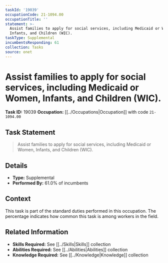 ```yaml
---
taskId: '19039'
occupationCode: 21-1094.00
occupationTitle: ''
statement: >-
  Assist families to apply for social services, including Medicaid or Women,
  Infants, and Children (WIC).
taskType: Supplemental
incumbentsResponding: 61
collection: Tasks
source: onet
---
```

# Assist families to apply for social services, including Medicaid or Women, Infants, and Children (WIC).

**Task ID:** 19039
**Occupation:** [[../Occupations|Occupation]] with code `21-1094.00`

## Task Statement

> Assist families to apply for social services, including Medicaid or Women, Infants, and Children (WIC).

## Details

- **Type:** Supplemental
- **Performed By:** 61.0% of incumbents

## Context

This task is part of the standard duties performed in this occupation. The percentage indicates how common this task is among workers in the field.

## Related Information

- **Skills Required:** See [[../Skills|Skills]] collection
- **Abilities Required:** See [[../Abilities|Abilities]] collection
- **Knowledge Required:** See [[../Knowledge|Knowledge]] collection
